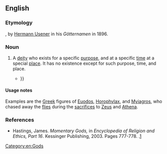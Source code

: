 ==English==

===Etymology===
{{calque|en|de|Augenblicksgott}}, {{glossary|coinage|coined}} by [[w:Hermann Usener|Hermann Usener]] in his ''Götternamen'' in 1896.

===Noun===
{{en-noun}}

# A [[deity]] who exists for a specific [[purpose]], and at a specific [[time]] at a special [[place]]. It has no existence except for such purpose, time, and place.
#* {{quote-book|en|date=2018-08-06|author=Karen Lang|title=Chaos and Cosmos: On the Image in Aesthetics and Art History|publisher=Cornell University Press|isbn=9781501731129|page=96
|text=Concentrating his attention on the conception of lightning, Usener discovers a transition in the way lightning is conceived: initially experienced as an exclamation in response to a "momentary god"—Zeus originally meant "he who thunders"—{{...}} }}

====Usage notes====
Examples are the [[Greek]] figures of [[w:Euodos|Euodos]], [[w:Horophylax|Horophylax]], and [[w:Myiagros|Myiagros]], who chased away the [[fly|flies]] during the [[sacrifice]]s to [[Zeus]] and [[Athena]].

===References===
* Hastings, James. ''Momentary Gods,'' in ''Encyclopedia of Religion and Ethics, Part 16''. Kessinger Publishing, 2003. Pages 777-778. {{ISBN|0766136930}}.[http://books.google.com/books?id=ao4qMWcx50oC&pg=PA778&lpg=PA778&dq=myiagros+%22momentary+god%22&source=web&ots=xylZdnhNyw&sig=qKacLJp3rY5TmAlG9B0ZIKhg9Xk#PPA777,M1]

[[Category:en:Gods]]